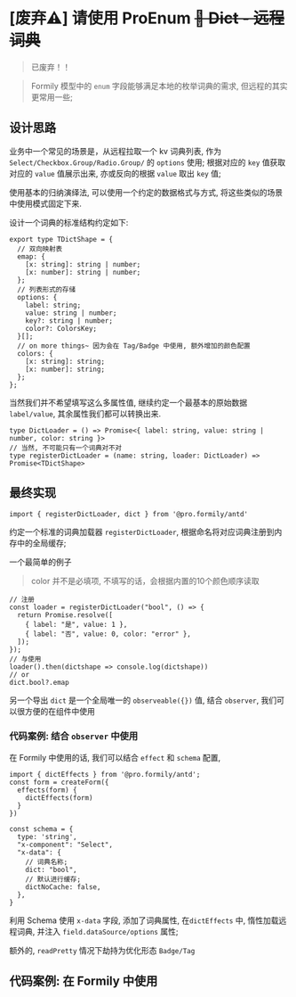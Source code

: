 # [废弃⚠️] 请使用 ProEnum ~~📕 Dict - 远程词典~~

> 已废弃！！

> Formily 模型中的 `enum` 字段能够满足本地的枚举词典的需求, 但远程的其实更常用一些;


## 设计思路

业务中一个常见的场景是，从远程拉取一个 kv 词典列表, 作为 `Select/Checkbox.Group/Radio.Group/` 的 `options` 使用;
根据对应的 `key` 值获取对应的 `value` 值展示出来, 亦或反向的根据 `value` 取出 `key` 值;

使用基本的归纳演绎法, 可以使用一个约定的数据格式与方式, 将这些类似的场景中使用模式固定下来.

设计一个词典的标准结构约定如下:

```tsx | pure
export type TDictShape = {
  // 双向映射表
  emap: {
    [x: string]: string | number;
    [x: number]: string | number;
  };
  // 列表形式的存储
  options: {
    label: string;
    value: string | number;
    key?: string | number;
    color?: ColorsKey;
  }[];
  // on more things~ 因为会在 Tag/Badge 中使用, 额外增加的颜色配置
  colors: {
    [x: string]: string;
    [x: number]: string;
  };
};
```

当然我们并不希望填写这么多属性值, 继续约定一个最基本的原始数据 `label/value`, 其余属性我们都可以转换出来.

```tsx | pure
type DictLoader = () => Promise<{ label: string, value: string | number, color: string }>
// 当然, 不可能只有一个词典对不对
type registerDictLoader = (name: string, loader: DictLoader) => Promise<TDictShape>
```

## 最终实现

```tsx | pure
import { registerDictLoader, dict } from '@pro.formily/antd'
```

约定一个标准的词典加载器 `registerDictLoader`, 根据命名将对应词典注册到内存中的全局缓存;

一个最简单的例子

> color 并不是必填项,  不填写的话，会根据内置的10个颜色顺序读取

```tsx | pure
// 注册
const loader = registerDictLoader("bool", () => {
  return Promise.resolve([
    { label: "是", value: 1 },
    { label: "否", value: 0, color: "error" },
  ]);
});
// 与使用
loader().then(dictshape => console.log(dictshape))
// or
dict.bool?.emap
```

另一个导出 `dict` 是一个全局唯一的 `observeable({})` 值, 结合 `observer`, 我们可以很方便的在组件中使用

### 代码案例: 结合 `observer` 中使用


在 Formily 中使用的话, 我们可以结合 `effect` 和 `schema` 配置,
```tsx | pure
import { dictEffects } from '@pro.formily/antd';
const form = createForm({
  effects(form) {
    dictEffects(form)
  }
})

const schema = {
  type: 'string',
  "x-component": "Select",
  "x-data": {
    // 词典名称;
    dict: "bool",
    // 默认进行缓存;
    dictNoCache: false,
  },
}
```

利用 Schema 使用 `x-data` 字段, 添加了词典属性, 在`dictEffects` 中, 惰性加载远程词典, 并注入 `field.dataSource/options` 属性;

额外的, `readPretty` 情况下劫持为优化形态 `Badge/Tag`

## 代码案例: 在 Formily 中使用


